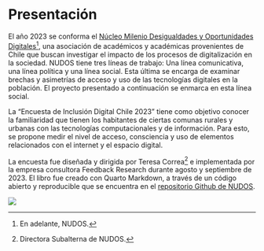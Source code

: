 # Presentación {.unnumbered}

El año 2023 se conforma el [Núcleo Milenio Desigualdades y Oportunidades Digitales](https://www.nudos.cl){target="_blank"}[^index-1], una asociación de académicos y académicas provenientes de Chile que buscan investigar el impacto de los procesos de digitalización en la sociedad. NUDOS tiene tres líneas de trabajo: Una línea comunicativa, una línea política y una línea social. Esta última se encarga de examinar brechas y asimetrías de acceso y uso de las tecnologías digitales en la población. El proyecto presentado a continuación se enmarca en esta línea social.

[^index-1]: En adelante, NUDOS.

La "Encuesta de Inclusión Digital Chile 2023" tiene como objetivo conocer la familiaridad que tienen los habitantes de ciertas comunas rurales y urbanas con las tecnologías computacionales y de información. Para esto, se propone medir el nivel de acceso, consciencia y uso de elementos relacionados con el internet y el espacio digital.

La encuesta fue diseñada y dirigida por Teresa Correa[^index-2] e implementada por la empresa consultora Feedback Research durante agosto y septiembre de 2023. El libro fue creado con Quarto Markdown, a través de un código abierto y reproducible que se encuentra en el [repositorio Github de NUDOS](https://github.com/milenio-nudos/2023_digital_inclusion){target="_blank"}.

[^index-2]: Directora Subalterna de NUDOS.

::: column-body
![](images/portada.jpg)
:::
